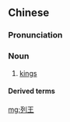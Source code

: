 ==Chinese==
{{zh-forms}}

===Pronunciation===
{{zh-pron
|m=lièwáng
|c=lit6 wong4
|h=pfs=lie̍t-vòng
|mn=lia̍t-ông
|cat=n
}}

===Noun===
{{zh-noun}}

# [[king]]s
#: {{zh-x|你 所 沒有 求 的，我 也 賜 給 你，就是 富足、尊榮，使 你 在世 的 日子，列王 中 沒有 一個 能 比 你 的。|And I have also given thee that which thou hast not asked, both riches, and honour: so that there shall not be any among the '''kings''' like unto thee all thy days.|ref={{w2|zh|和合本|新標點和合本}} ([[w:Chinese Union Version|Chinese Union Version with New Punctuation]]), {{lang|zh|列王紀上}} (1 Kings) 3:13}}

====Derived terms====
{{zh-der|列王紀}}

[[mg:列王]]